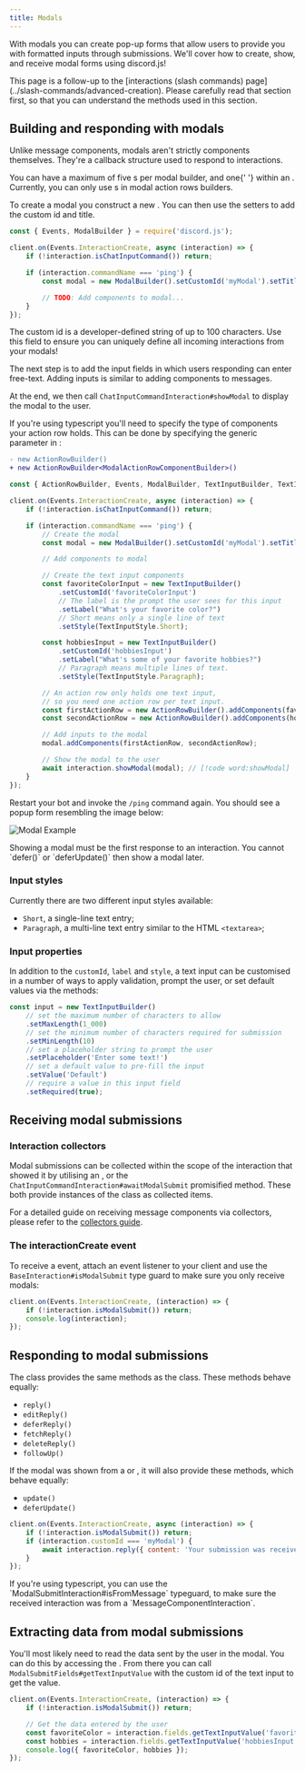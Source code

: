 ```yaml
---
title: Modals
---
```


With modals you can create pop-up forms that allow users to provide you with formatted inputs through submissions. We'll cover how to create, show, and receive modal forms using discord.js!

<Callout>
	This page is a follow-up to the [interactions (slash commands) page](../slash-commands/advanced-creation). Please
	carefully read that section first, so that you can understand the methods used in this section.
</Callout>

## Building and responding with modals

Unlike message components, modals aren't strictly components themselves. They're a callback structure used to respond to interactions.

<Callout>
	You can have a maximum of five <DocsLink path="ActionRowBuilder:Class" />s per modal builder, and one{' '}
	<DocsLink path="TextInputBuilder:Class" /> within an
	<DocsLink path="ActionRowBuilder:Class" />. Currently, you can only use <DocsLink path="TextInputBuilder:Class" />s in
	modal action rows builders.
</Callout>

To create a modal you construct a new <DocsLink path="ModalBuilder:Class" />. You can then use the setters to add the custom id and title.

```js
const { Events, ModalBuilder } = require('discord.js');

client.on(Events.InteractionCreate, async (interaction) => {
	if (!interaction.isChatInputCommand()) return;

	if (interaction.commandName === 'ping') {
		const modal = new ModalBuilder().setCustomId('myModal').setTitle('My Modal');

		// TODO: Add components to modal...
	}
});
```

<Callout>
	The custom id is a developer-defined string of up to 100 characters. Use this field to ensure you can uniquely define
	all incoming interactions from your modals!
</Callout>

The next step is to add the input fields in which users responding can enter free-text. Adding inputs is similar to adding components to messages.

At the end, we then call `ChatInputCommandInteraction#showModal` to display the modal to the user.

<Callout type="warn">
If you're using typescript you'll need to specify the type of components your action row holds. This can be done by specifying the generic parameter in <DocsLink path="ActionRowBuilder:Class" />:

```diff
- new ActionRowBuilder()
+ new ActionRowBuilder<ModalActionRowComponentBuilder>()
```

</Callout>

```js
const { ActionRowBuilder, Events, ModalBuilder, TextInputBuilder, TextInputStyle } = require('discord.js');

client.on(Events.InteractionCreate, async (interaction) => {
	if (!interaction.isChatInputCommand()) return;

	if (interaction.commandName === 'ping') {
		// Create the modal
		const modal = new ModalBuilder().setCustomId('myModal').setTitle('My Modal');

		// Add components to modal

		// Create the text input components
		const favoriteColorInput = new TextInputBuilder()
			.setCustomId('favoriteColorInput')
			// The label is the prompt the user sees for this input
			.setLabel("What's your favorite color?")
			// Short means only a single line of text
			.setStyle(TextInputStyle.Short);

		const hobbiesInput = new TextInputBuilder()
			.setCustomId('hobbiesInput')
			.setLabel("What's some of your favorite hobbies?")
			// Paragraph means multiple lines of text.
			.setStyle(TextInputStyle.Paragraph);

		// An action row only holds one text input,
		// so you need one action row per text input.
		const firstActionRow = new ActionRowBuilder().addComponents(favoriteColorInput);
		const secondActionRow = new ActionRowBuilder().addComponents(hobbiesInput);

		// Add inputs to the modal
		modal.addComponents(firstActionRow, secondActionRow);

		// Show the modal to the user
		await interaction.showModal(modal); // [!code word:showModal]
	}
});
```

Restart your bot and invoke the `/ping` command again. You should see a popup form resembling the image below:

![Modal Example](./images/modal-example.png)

<Callout type="warn">
	Showing a modal must be the first response to an interaction. You cannot `defer()` or `deferUpdate()` then show a
	modal later.
</Callout>

### Input styles

Currently there are two different input styles available:

- `Short`, a single-line text entry;
- `Paragraph`, a multi-line text entry similar to the HTML `<textarea>`;

### Input properties

In addition to the `customId`, `label` and `style`, a text input can be customised in a number of ways to apply validation, prompt the user, or set default values via the <DocsLink path="TextInputBuilder:Class" /> methods:

```js
const input = new TextInputBuilder()
	// set the maximum number of characters to allow
	.setMaxLength(1_000)
	// set the minimum number of characters required for submission
	.setMinLength(10)
	// set a placeholder string to prompt the user
	.setPlaceholder('Enter some text!')
	// set a default value to pre-fill the input
	.setValue('Default')
	// require a value in this input field
	.setRequired(true);
```

## Receiving modal submissions

### Interaction collectors

Modal submissions can be collected within the scope of the interaction that showed it by utilising an <DocsLink path="InteractionCollector:Class"/>, or the `ChatInputCommandInteraction#awaitModalSubmit` promisified method. These both provide instances of the <DocsLink path="ModalSubmitInteraction:Class"/> class as collected items.

For a detailed guide on receiving message components via collectors, please refer to the [collectors guide](../popular-topics/collectors#interaction-collectors).

### The interactionCreate event

To receive a <DocsLink path="ModalSubmitInteraction:Class"/> event, attach an <DocsLink path="Client:Class#interactionCreate"/> event listener to your client and use the `BaseInteraction#isModalSubmit` type guard to make sure you only receive modals:

```js
client.on(Events.InteractionCreate, (interaction) => {
	if (!interaction.isModalSubmit()) return;
	console.log(interaction);
});
```

## Responding to modal submissions

The <DocsLink path="ModalSubmitInteraction:Class"/> class provides the same methods as the <DocsLink path="ChatInputCommandInteraction:Class"/> class. These methods behave equally:

- `reply()`
- `editReply()`
- `deferReply()`
- `fetchReply()`
- `deleteReply()`
- `followUp()`

If the modal was shown from a <DocsLink path="ButtonInteraction:Class"/> or <DocsLink path="StringSelectMenuInteraction:Class"/>, it will also provide these methods, which behave equally:

- `update()`
- `deferUpdate()`

```js
client.on(Events.InteractionCreate, async (interaction) => {
	if (!interaction.isModalSubmit()) return;
	if (interaction.customId === 'myModal') {
		await interaction.reply({ content: 'Your submission was received successfully!' });
	}
});
```

<Callout>
	If you're using typescript, you can use the `ModalSubmitInteraction#isFromMessage` typeguard, to make sure the
	received interaction was from a `MessageComponentInteraction`.
</Callout>

## Extracting data from modal submissions

You'll most likely need to read the data sent by the user in the modal. You can do this by accessing the <DocsLink path="ModalSubmitInteraction:Class#fields"/>. From there you can call `ModalSubmitFields#getTextInputValue` with the custom id of the text input to get the value.

```js
client.on(Events.InteractionCreate, (interaction) => {
	if (!interaction.isModalSubmit()) return;

	// Get the data entered by the user
	const favoriteColor = interaction.fields.getTextInputValue('favoriteColorInput');
	const hobbies = interaction.fields.getTextInputValue('hobbiesInput');
	console.log({ favoriteColor, hobbies });
});
```
